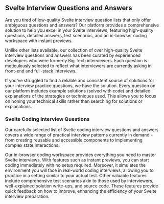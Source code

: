 ## Svelte Interview Questions and Answers

Are you tired of low-quality Svelte interview question lists that only offer ambiguous questions and answers? Our platform provides a comprehensive solution to help you excel in your Svelte interviews, featuring high-quality questions, detailed answers, test scenarios, and an in-browser coding workspace with instant previews.

Unlike other lists available, our collection of over <QuestionsCount /> high-quality Svelte interview questions and answers has been curated by experienced developers who were formerly Big Tech interviewers. Each question is meticulously selected to reflect what interviewers are currently asking in front-end and full-stack interviews.

If you've struggled to find a reliable and consistent source of solutions for your interview practice questions, we have the solution. Every question on our platform includes example solutions (solved with code) and detailed explanations of the strategies or techniques used. This allows you to focus on honing your technical skills rather than searching for solutions or explanations.

### Svelte Coding Interview Questions

Our carefully selected list of Svelte coding interview questions and answers covers a wide range of practical interview patterns currently in demand - from creating reusable and accessible components to implementing complex state interactions.

Our in-browser coding workspace provides everything you need to master Svelte interviews. With features such as instant previews, you can start coding immediately with no setup required. Moreover, it simulates the environment you will face in real-world coding interviews, allowing you to practice in a setting similar to your actual test. Other valuable features include comprehensive test scenarios akin to those used by interviewers, well-explained solution write-ups, and source code. These features provide quick feedback on how to improve, enhancing the efficiency of your Svelte interview preparation.

